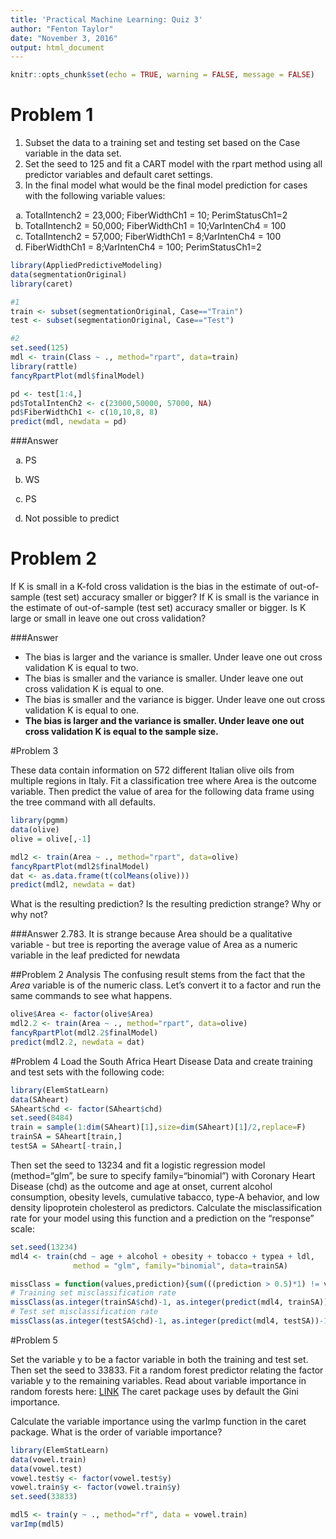 ```yaml
---
title: 'Practical Machine Learning: Quiz 3'
author: "Fenton Taylor"
date: "November 3, 2016"
output: html_document
---
```


```r
knitr::opts_chunk$set(echo = TRUE, warning = FALSE, message = FALSE)

```

# Problem 1 
1. Subset the data to a training set and testing set based on the Case variable in the data set.
2. Set the seed to 125 and fit a CART model with the rpart method using all predictor variables and default caret settings.
3. In the final model what would be the final model prediction for cases with the following variable values:

a. TotalIntench2 = 23,000; FiberWidthCh1 = 10; PerimStatusCh1=2
b. TotalIntench2 = 50,000; FiberWidthCh1 = 10;VarIntenCh4 = 100
c. TotalIntench2 = 57,000; FiberWidthCh1 = 8;VarIntenCh4 = 100
d. FiberWidthCh1 = 8;VarIntenCh4 = 100; PerimStatusCh1=2 

```r
library(AppliedPredictiveModeling)
data(segmentationOriginal)
library(caret)

#1 
train <- subset(segmentationOriginal, Case=="Train")
test <- subset(segmentationOriginal, Case=="Test")

#2
set.seed(125)
mdl <- train(Class ~ ., method="rpart", data=train)
library(rattle)
fancyRpartPlot(mdl$finalModel)

pd <- test[1:4,]
pd$TotalIntenCh2 <- c(23000,50000, 57000, NA)
pd$FiberWidthCh1 <- c(10,10,8, 8)
predict(mdl, newdata = pd)
```

###Answer

a. PS

b. WS

c. PS

d. Not possible to predict 

# Problem 2
If K is small in a K-fold cross validation is the bias in the estimate of out-of-sample (test set) accuracy smaller or bigger? If K is small is the variance in the estimate of out-of-sample (test set) accuracy smaller or bigger. Is K large or small in leave one out cross validation?

###Answer

* The bias is larger and the variance is smaller. Under leave one out cross validation K is equal to two.
* The bias is smaller and the variance is smaller. Under leave one out cross validation K is equal to one.
* The bias is smaller and the variance is bigger. Under leave one out cross validation K is equal to one.
* __The bias is larger and the variance is smaller. Under leave one out cross validation K is equal to the sample size.__

#Problem 3

These data contain information on 572 different Italian olive oils from multiple regions in Italy. Fit a classification tree where Area is the outcome variable. Then predict the value of area for the following data frame using the tree command with all defaults.

```r
library(pgmm)
data(olive)
olive = olive[,-1]

mdl2 <- train(Area ~ ., method="rpart", data=olive)
fancyRpartPlot(mdl2$finalModel)
dat <- as.data.frame(t(colMeans(olive)))
predict(mdl2, newdata = dat)
```

What is the resulting prediction? Is the resulting prediction strange? Why or why not?

###Answer
2.783. It is strange because Area should be a qualitative variable - but tree is reporting the average value of Area as a numeric variable in the leaf predicted for newdata

##Problem 2 Analysis
The confusing result stems from the fact that the *Area* variable is of the numeric class. Let's convert it to a factor and run the same commands to see what happens.

```r
olive$Area <- factor(olive$Area)
mdl2.2 <- train(Area ~ ., method="rpart", data=olive)
fancyRpartPlot(mdl2.2$finalModel)
predict(mdl2.2, newdata = dat)
```

#Problem 4
Load the South Africa Heart Disease Data and create training and test sets with the following code:

```r
library(ElemStatLearn)
data(SAheart)
SAheart$chd <- factor(SAheart$chd)
set.seed(8484)
train = sample(1:dim(SAheart)[1],size=dim(SAheart)[1]/2,replace=F)
trainSA = SAheart[train,]
testSA = SAheart[-train,]
```

Then set the seed to 13234 and fit a logistic regression model (method="glm", be sure to specify family="binomial") with Coronary Heart Disease (chd) as the outcome and age at onset, current alcohol consumption, obesity levels, cumulative tabacco, type-A behavior, and low density lipoprotein cholesterol as predictors. Calculate the misclassification rate for your model using this function and a prediction on the "response" scale:

```r
set.seed(13234)
mdl4 <- train(chd ~ age + alcohol + obesity + tobacco + typea + ldl,
              method = "glm", family="binomial", data=trainSA)

missClass = function(values,prediction){sum(((prediction > 0.5)*1) != values)/length(values)}
# Training set misclassification rate
missClass(as.integer(trainSA$chd)-1, as.integer(predict(mdl4, trainSA))-1)
# Test set misclassification rate
missClass(as.integer(testSA$chd)-1, as.integer(predict(mdl4, testSA))-1)

```

#Problem 5

Set the variable y to be a factor variable in both the training and test set. Then set the seed to 33833. Fit a random forest predictor relating the factor variable y to the remaining variables. Read about variable importance in random forests here: [LINK](http://www.stat.berkeley.edu/~breiman/RandomForests/cc_home.htm#ooberr) The caret package uses by default the Gini importance. 

Calculate the variable importance using the varImp function in the caret package. What is the order of variable importance?

```r
library(ElemStatLearn)
data(vowel.train)
data(vowel.test)
vowel.test$y <- factor(vowel.test$y)
vowel.train$y <- factor(vowel.train$y)
set.seed(33833)

mdl5 <- train(y ~ ., method="rf", data = vowel.train)
varImp(mdl5)
```